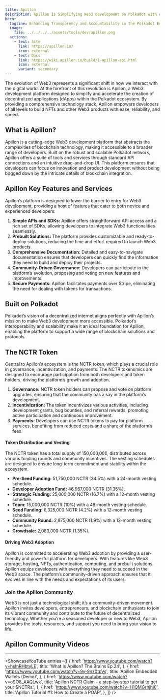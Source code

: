 ```yaml
---
title: Apillon
description: Apillon is Simplifying Web3 development on Polkadot with easy APIs and prebuilt solutions for fast dApp creation.
hero:
  tagline: Enhancing Transparency and Accountability in the Polkadot Ecosystem.
  image: 
    file: ../../../../assets/tools/dev/apillon.png
  actions:
    - text: Site
      link: https://apillon.io/
      icon: external
    - text: Docs
      link: https://wiki.apillon.io/build/1-apillon-api.html
      icon: external
      variant: secondary
---
```



The evolution of Web3 represents a significant shift in how we interact with the digital world. At the forefront of this revolution is Apillon, a Web3 development platform designed to simplify and accelerate the creation of decentralized applications (dApps) within the Polkadot ecosystem. By providing a comprehensive technology stack, Apillon empowers developers of all levels to build NFTs and other Web3 products with ease, reliability, and speed.

## What is Apillon?
Apillon is a cutting-edge Web3 development platform that abstracts the complexities of blockchain technology, making it accessible to a broader range of developers. Built on the robust and scalable Polkadot network, Apillon offers a suite of tools and services through standard API connections and an intuitive drag-and-drop UI. This platform ensures that developers can focus on innovation and product development without being bogged down by the intricate details of blockchain integration.

## Apillon Key Features and Services
Apillon’s platform is designed to lower the barrier to entry for Web3 development, providing a host of features that cater to both novice and experienced developers:
1. **Simple APIs and SDKs:** Apillon offers straightforward API access and a rich set of SDKs, allowing developers to integrate Web3 functionalities seamlessly.
2. **Prebuilt Solutions:** The platform provides customizable and ready-to-deploy solutions, reducing the time and effort required to launch Web3 products.
3. **Comprehensive Documentation:** Detailed and easy-to-navigate documentation ensures that developers can quickly find the information they need to build and deploy their projects.
4. **Community-Driven Governance:** Developers can participate in the platform’s evolution, proposing and voting on new features and improvements.
5. **Secure Payments:** Apillon facilitates payments over Stripe, eliminating the need for dealing with tokens for transactions.

## Built on Polkadot
Polkadot’s vision of a decentralized internet aligns perfectly with Apillon’s mission to make Web3 development more accessible. Polkadot’s interoperability and scalability make it an ideal foundation for Apillon, enabling the platform to support a wide range of blockchain solutions and protocols.

## The NCTR Token
Central to Apillon’s ecosystem is the NCTR token, which plays a crucial role in governance, incentivization, and payments. The NCTR tokenomics are designed to encourage participation from both developers and token holders, driving the platform’s growth and adoption.
1. **Governance:** NCTR token holders can propose and vote on platform upgrades, ensuring that the community has a say in the platform’s development.
2. **Incentivization:** The token incentivizes various activities, including development grants, bug bounties, and referral rewards, promoting active participation and continuous improvement.
3. **Payments:** Developers can use NCTR tokens to pay for platform services, benefiting from reduced costs and a share of the platform’s fees.

#### Token Distribution and Vesting
The NCTR token has a total supply of 150,000,000, distributed across various funding rounds and community incentives. The vesting schedules are designed to ensure long-term commitment and stability within the ecosystem.
- **Pre-Seed Funding:** 51,750,000 NCTR (34.5%) with a 24-month vesting schedule.
- **Developer Adoption Fund:** 46,967,000 NCTR (31.35%).
- **Strategic Funding:** 25,000,000 NCTR (16.7%) with a 12-month vesting schedule.
- **Team:** 15,000,000 NCTR (10%) with a 48-month vesting schedule.
- **Seed Funding:** 6,325,000 NCTR (4.2%) with a 12-month vesting schedule.
- **Community Round:** 2,875,000 NCTR (1.9%) with a 12-month vesting schedule.
- **Crowdsale:** 2,083,000 NCTR (1.35%).

#### Driving Web3 Adoption
Apillon is committed to accelerating Web3 adoption by providing a user-friendly and powerful platform for developers. With features like Web3 storage, hosting, NFTs, authentication, computing, and prebuilt solutions, Apillon equips developers with everything they need to succeed in the Web3 space. The platform’s community-driven approach ensures that it evolves in line with the needs and expectations of its users.

### Join the Apillon Community
Web3 is not just a technological shift; it’s a community-driven movement. Apillon invites developers, entrepreneurs, and blockchain enthusiasts to join its vibrant community and contribute to the future of decentralized technology. Whether you’re a seasoned developer or new to Web3, Apillon provides the tools, resources, and support you need to bring your vision to life.


## Apillon Community Videos
------------
<ShowcaseYouTube
  entries={[
    {
      href: 'https://www.youtube.com/watch?v=hsInRHbtyLE',
      title: 'What Is Apillon? The Brains Ep.24',
    },
         {
      href: 'https://www.youtube.com/watch?v=9y-9nz0tpVs',
      title: 'Apillon Embedded Wallets (Demo)',
         },
         {
      href: 'https://www.youtube.com/watch?v=oSO8_AAQLwk',
      title: 'Apillon NCTR Claim - a step-by-step tutorial to get your $NCTRs.',
         },
         {
      href: 'https://www.youtube.com/watch?v=H1QMGrhjhl0',
      title: 'Apillon Tutorial #1: How to Create a POAP',
         },
  ]} />

